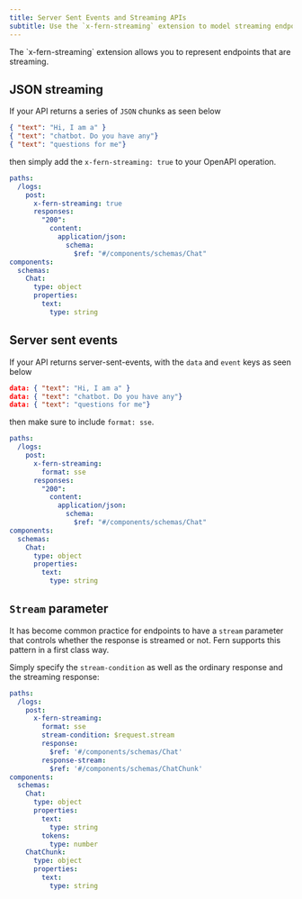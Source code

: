 ```yaml
---
title: Server Sent Events and Streaming APIs
subtitle: Use the `x-fern-streaming` extension to model streaming endpoints
---
```


<Note>
  The `x-fern-streaming` extension allows you to represent endpoints that are streaming. 
</Note>


## JSON streaming

If your API returns a series of `JSON` chunks as seen below

```json
{ "text": "Hi, I am a" }
{ "text": "chatbot. Do you have any"}
{ "text": "questions for me"}
```

then simply add the `x-fern-streaming: true` to your OpenAPI operation. 

```yaml title="openapi.yml" {4}
paths:
  /logs:
    post:
      x-fern-streaming: true
      responses:
        "200":
          content:
            application/json:
              schema:
                $ref: "#/components/schemas/Chat"
components:
  schemas:
    Chat:
      type: object
      properties:
        text:
          type: string
```

## Server sent events 

If your API returns server-sent-events, with the `data` and `event` keys as seen below

```json
data: { "text": "Hi, I am a" }
data: { "text": "chatbot. Do you have any"}
data: { "text": "questions for me"}
```

then make sure to include `format: sse`. 

```yaml title="openapi.yml" {4-5}
paths:
  /logs:
    post:
      x-fern-streaming: 
        format: sse
      responses:
        "200":
          content:
            application/json:
              schema:
                $ref: "#/components/schemas/Chat"
components:
  schemas:
    Chat:
      type: object
      properties:
        text:
          type: string
```

## `Stream` parameter

It has become common practice for endpoints to have a `stream` parameter that 
controls whether the response is streamed or not. Fern supports this pattern in a first 
class way. 

Simply specify the `stream-condition` as well as the ordinary response and the streaming response: 

```yaml title="openapi.yml" {4-10}
paths:
  /logs:
    post:
      x-fern-streaming: 
        format: sse
        stream-condition: $request.stream
        response: 
          $ref: '#/components/schemas/Chat'
        response-stream: 
          $ref: '#/components/schemas/ChatChunk'
components:
  schemas:
    Chat:
      type: object
      properties:
        text:
          type: string
        tokens: 
          type: number
    ChatChunk: 
      type: object
      properties: 
        text: 
          type: string
```